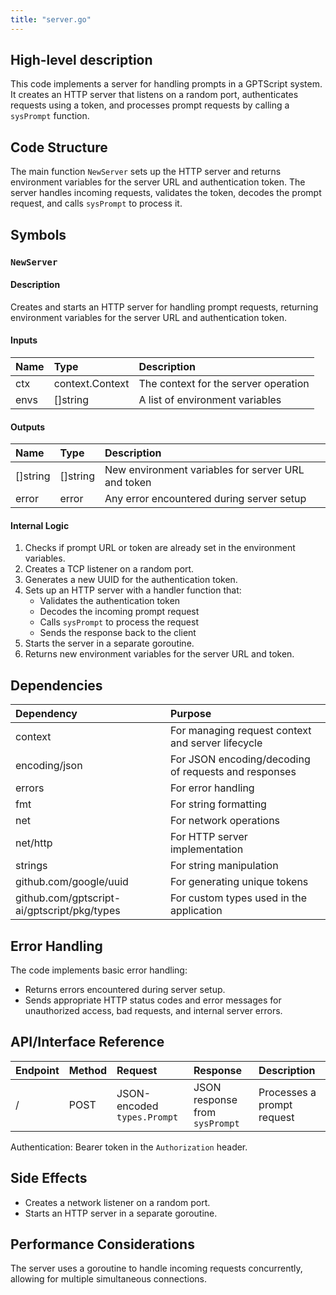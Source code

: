 ```yaml
---
title: "server.go"
---
```


## High-level description
This code implements a server for handling prompts in a GPTScript system. It creates an HTTP server that listens on a random port, authenticates requests using a token, and processes prompt requests by calling a `sysPrompt` function.

## Code Structure
The main function `NewServer` sets up the HTTP server and returns environment variables for the server URL and authentication token. The server handles incoming requests, validates the token, decodes the prompt request, and calls `sysPrompt` to process it.

## Symbols

### `NewServer`
#### Description
Creates and starts an HTTP server for handling prompt requests, returning environment variables for the server URL and authentication token.

#### Inputs
| Name | Type | Description |
|:-----|:-----|:------------|
| ctx | context.Context | The context for the server operation |
| envs | []string | A list of environment variables |

#### Outputs
| Name | Type | Description |
|:-----|:-----|:------------|
| []string | []string | New environment variables for server URL and token |
| error | error | Any error encountered during server setup |

#### Internal Logic
1. Checks if prompt URL or token are already set in the environment variables.
2. Creates a TCP listener on a random port.
3. Generates a new UUID for the authentication token.
4. Sets up an HTTP server with a handler function that:
   - Validates the authentication token
   - Decodes the incoming prompt request
   - Calls `sysPrompt` to process the request
   - Sends the response back to the client
5. Starts the server in a separate goroutine.
6. Returns new environment variables for the server URL and token.

## Dependencies
| Dependency | Purpose |
|:-----------|:--------|
| context | For managing request context and server lifecycle |
| encoding/json | For JSON encoding/decoding of requests and responses |
| errors | For error handling |
| fmt | For string formatting |
| net | For network operations |
| net/http | For HTTP server implementation |
| strings | For string manipulation |
| github.com/google/uuid | For generating unique tokens |
| github.com/gptscript-ai/gptscript/pkg/types | For custom types used in the application |

## Error Handling
The code implements basic error handling:
- Returns errors encountered during server setup.
- Sends appropriate HTTP status codes and error messages for unauthorized access, bad requests, and internal server errors.

## API/Interface Reference
| Endpoint | Method | Request | Response | Description |
|:---------|:-------|:--------|:---------|:------------|
| / | POST | JSON-encoded `types.Prompt` | JSON response from `sysPrompt` | Processes a prompt request |

Authentication: Bearer token in the `Authorization` header.

## Side Effects
- Creates a network listener on a random port.
- Starts an HTTP server in a separate goroutine.

## Performance Considerations
The server uses a goroutine to handle incoming requests concurrently, allowing for multiple simultaneous connections.